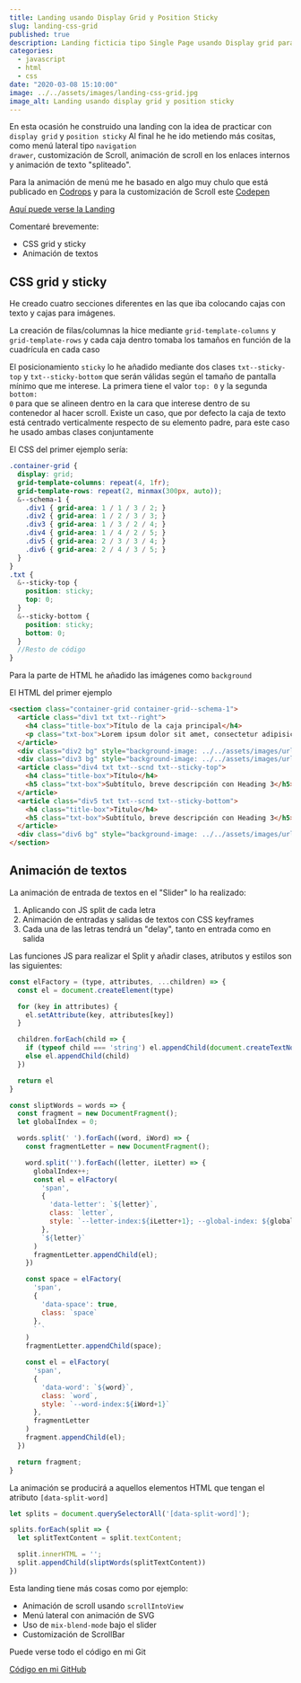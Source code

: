 ---
title: Landing usando Display Grid y Position Sticky
slug: landing-css-grid
published: true
description: Landing ficticia tipo Single Page usando Display grid para contenedores y posicionamiento Sticky
categories:
  - javascript
  - html
  - css
date: "2020-03-08 15:10:00"
image: ../../assets/images/landing-css-grid.jpg
image_alt: Landing usando display grid y position sticky
---

En esta ocasión he construido una landing con la idea de practicar con <code>display grid</code> y <code>position sticky</code> Al final he he ido metiendo más cositas, como menú lateral tipo <code>navigation drawer</code>, customización de Scroll, animación de scroll en los enlaces internos y animación de texto "spliteado".

Para la animación de menú me he basado en algo muy chulo que está publicado en <a href="https://tympanus.net/codrops/2017/10/17/dynamic-shape-overlays-with-svg/" target="_blank">Codrops</a> y para la customización de Scroll este <a href="https://codepen.io/ram1286/pen/REyxrM" target="_blank">Codepen</a>

<a href="http://ivanalbizu.eu/experimentos/grid-landing/">Aquí puede verse la Landing</a>

Comentaré brevemente:

* CSS grid y sticky
* Animación de textos

## CSS grid y sticky

He creado cuatro secciones diferentes en las que iba colocando cajas con texto y cajas para imágenes.

La creación de filas/columnas la hice mediante <code>grid-template-columns</code> y <code>grid-template-rows</code> y cada caja dentro tomaba los tamaños en función de la cuadrícula en cada caso

El posicionamiento <code>sticky</code> lo he añadido mediante dos clases <code>txt--sticky-top</code> y <code>txt--sticky-bottom</code> que serán válidas según el tamaño de pantalla mínimo que me interese. La primera tiene el valor <code>top: 0</code> y la segunda <code>bottom: 0</code> para que se alineen dentro en la cara que interese dentro de su contenedor al hacer scroll. Existe un caso, que por defecto la caja de texto está centrado verticalmente respecto de su elemento padre, para este caso he usado ambas clases conjuntamente

El CSS del primer ejemplo sería:

```scss
.container-grid {
  display: grid;
  grid-template-columns: repeat(4, 1fr);
  grid-template-rows: repeat(2, minmax(300px, auto));
  &--schema-1 {
    .div1 { grid-area: 1 / 1 / 3 / 2; }
    .div2 { grid-area: 1 / 2 / 3 / 3; }
    .div3 { grid-area: 1 / 3 / 2 / 4; }
    .div4 { grid-area: 1 / 4 / 2 / 5; }
    .div5 { grid-area: 2 / 3 / 3 / 4; }
    .div6 { grid-area: 2 / 4 / 3 / 5; }
  }
}
.txt {
  &--sticky-top {
    position: sticky;
    top: 0;
  }
  &--sticky-bottom {
    position: sticky;
    bottom: 0;
  }
  //Resto de código
}
```

Para la parte de HTML he añadido las imágenes como <code>background</code>

El HTML del primer ejemplo

```html
<section class="container-grid container-grid--schema-1">
  <article class="div1 txt txt--right">
    <h4 class="title-box">Título de la caja principal</h4>
    <p class="txt-box">Lorem ipsum dolor sit amet, consectetur adipisicing elit. Ea explicabo laboriosam nulla inventore quasi accusamus, obcaecati impedit natus nisi est, voluptatibus aliquid porro exercitationem maxime modi, sequi distinctio at? Totam!</p>
  </article>
  <div class="div2 bg" style="background-image: ../../assets/images/url(img/underwater.jpg);"></div>
  <div class="div3 bg" style="background-image: ../../assets/images/url(img/marigold.jpg);"></div>
  <article class="div4 txt txt--scnd txt--sticky-top">
    <h4 class="title-box">Título</h4>
    <h5 class="txt-box">Subtítulo, breve descripción con Heading 3</h5>
  </article>
  <article class="div5 txt txt--scnd txt--sticky-bottom">
    <h4 class="title-box">Titulo</h4>
    <h5 class="txt-box">Subtítulo, breve descripción con Heading 3</h5>
  </article>
  <div class="div6 bg" style="background-image: ../../assets/images/url(img/kingfisher.jpg);"></div>
</section>
```

## Animación de textos

La animación de entrada de textos en el "Slider" lo ha realizado:

1. Aplicando con JS split de cada letra
2. Animación de entradas y salidas de textos con CSS keyframes
3. Cada una de las letras tendrá un "delay", tanto en entrada como en salida

Las funciones JS para realizar el Split y añadir clases, atributos y estilos son las siguientes:

```javascript
const elFactory = (type, attributes, ...children) => {
  const el = document.createElement(type)

  for (key in attributes) {
    el.setAttribute(key, attributes[key])
  }

  children.forEach(child => {
    if (typeof child === 'string') el.appendChild(document.createTextNode(child))
    else el.appendChild(child)
  })

  return el
}

const sliptWords = words => {
  const fragment = new DocumentFragment();
  let globalIndex = 0;

  words.split(' ').forEach((word, iWord) => {
    const fragmentLetter = new DocumentFragment();

    word.split('').forEach((letter, iLetter) => {
      globalIndex++;
      const el = elFactory(
        'span',
        {
          'data-letter': `${letter}`,
          class: `letter`,
          style: `--letter-index:${iLetter+1}; --global-index: ${globalIndex};`
        },
        `${letter}`
      )
      fragmentLetter.appendChild(el);
    })

    const space = elFactory(
      'span',
      {
        'data-space': true,
        class: `space`
      },
      ` `
    )
    fragmentLetter.appendChild(space);

    const el = elFactory(
      'span',
      {
        'data-word': `${word}`,
        class: `word`,
        style: `--word-index:${iWord+1}`
      },
      fragmentLetter
    )
    fragment.appendChild(el);
  })

  return fragment;
}
```

La animación se producirá a aquellos elementos HTML que tengan el atributo <code>[data-split-word]</code>

```javascript
let splits = document.querySelectorAll('[data-split-word]');

splits.forEach(split => {
  let splitTextContent = split.textContent;

  split.innerHTML = '';
  split.appendChild(sliptWords(splitTextContent))
})
```

Esta landing tiene más cosas como por ejemplo:

* Animación de scroll usando <code>scrollIntoView</code>
* Menú lateral con animación de SVG
* Uso de <code>mix-blend-mode</code> bajo el slider
* Customización de ScrollBar

Puede verse todo el código en mi Git

<a href="https://github.com/ivanalbizu/landing-grid" target="_blank" rel="noopener">Código en mi GitHub</a>